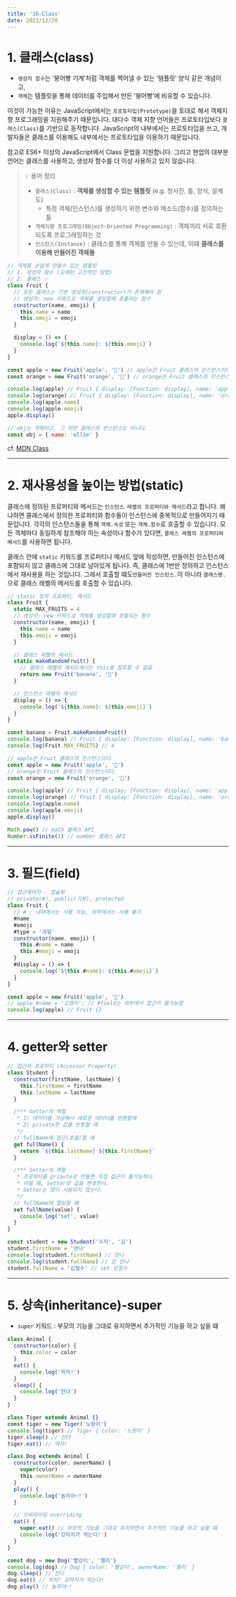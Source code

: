 ---
title: '16-Class'
date: 2022/12/20
---

# 1. 클래스(class)

- `생성자 함수`는 ‘붕어빵 기계’처럼 객체를 찍어낼 수 있는 ‘템플릿’ 양식 같은 개념이고,
- `객체`는 템플릿을 통해 데이터를 주입해서 만든 ‘붕어빵’에 비유할 수 있습니다.

이것이 가능한 이유는 JavaScript에서는 `프로토타입(Prototype)`을 토대로 해서 객체지향 프로그래밍을 지원해주기 때문입니다.
대다수 객체 지향 언어들은 프로토타입보다 `클래스(Class)`를 기반으로 동작합니다.
JavaScript의 내부에서는 프로토타입을 쓰고, 개발자들은 클래스를 이용해도 내부에서는 프로토타입을 이용하기 때문입니다.

참고로 ES6+ 이상의 JavaScript에서 Class 문법을 지원합니다.
그리고 현업의 대부분 언어는 클래스를 사용하고, 생성자 함수를 더 이상 사용하고 있지 않습니다.

> 💡 용어 정리
>
> - `클래스(Class)` : **객체를 생성할 수 있는 템플릿** (e.g. 청사진, 틀, 양식, 설계도)
>   - 특정 객체(인스턴스)를 생성하기 위한 변수와 메소드(함수)를 정의하는 틀
> - `객체지향 프로그래밍(Object-Oriented Programming)` : 객체끼리 서로 호환되도록 프로그래밍하는 것
> - `인스턴스(Instance)` : 클래스를 통해 객체를 만들 수 있는데, 이떄 **클래스를 이용해 만들어진 객체들**

```js
// 객체를 손쉽게 만들수 있는 템플릿
// 1. 생성자 함수 (오래된 고전적인 방법)
// 2. 클래스 ✨
class Fruit {
  // 모든 클래스는 기본 생성자(constructor)가 존재해야 함
  // 생성자: new 키워드로 객체를 생성할때 호출되는 함수
  constructor(name, emoji) {
    this.name = name
    this.emoji = emoji
  }

  display = () => {
    console.log(`${this.name}: ${this.emoji}`)
  }
}

const apple = new Fruit('apple', '🍎') // apple은 Fruit 클래스의 인스턴스이다.
const orange = new Fruit('orange', '🍊') // orange은 Fruit 클래스의 인스턴스이다.

console.log(apple) // Fruit { display: [Function: display], name: 'apple', emoji: '🍎' }
console.log(orange) // Fruit { display: [Function: display], name: 'orange', emoji: '🍊' }
console.log(apple.name)
console.log(apple.emoji)
apple.display()

// obj는 객체이고, 그 어떤 클래스의 인스턴스도 아니다.
const obj = { name: 'ellie' }
```

cf. [MDN Class](https://developer.mozilla.org/ko/docs/Web/JavaScript/Reference/Statements/class)

---

# 2. 재사용성을 높이는 방법(static)

클래스에 정의된 프로퍼티와 메서드는 `인스턴스 레벨의 프로퍼티와 메서드`라고 합니다.
왜냐하면 클래스에서 정의한 프로퍼티와 함수들이 인스턴스에 중복적으로 만들어지기 때문입니다.
각각의 인스턴스들을 통해 `객체.속성` 또는 `객체.함수`로 호출할 수 있습니다.
모든 객체마다 동일하게 참조해야 하는 속성이나 함수가 있다면, `클래스 레벨의 프로퍼티와 메서드`를 사용하면 됩니다.

클래스 안에 `static` 키워드를 프로퍼티나 메서드 앞에 작성하면, 만들어진 인스턴스에 포함되지 않고 클래스에 그대로 남아있게 됩니다. 즉, 클래스에 1번만 정의하고 인스턴스에서 재사용을 하는 것입니다.
그래서 호출할 떄도`만들어진 인스턴스.`이 아니라 `클래스명.`으로 클래스 레벨의 메서드를 호출할 수 있습니다.

```js
// static 정적 프로퍼티, 메서드
class Fruit {
  static MAX_FRUITS = 4
  // 생성자: new 키워드로 객체를 생성할때 호출되는 함수
  constructor(name, emoji) {
    this.name = name
    this.emoji = emoji
  }

  // 클래스 레벨의 메서드
  static makeRandomFruit() {
    // 클래스 레벨의 메서드에서는 this를 참조할 수 없음
    return new Fruit('banana', '🍌')
  }

  // 인스턴스 레벨의 메서드
  display = () => {
    console.log(`${this.name}: ${this.emoji}`)
  }
}

const banana = Fruit.makeRandomFruit()
console.log(banana) // Fruit { display: [Function: display], name: 'banana', emoji: '🍌' }
console.log(Fruit.MAX_FRUITS) // 4

// apple은 Fruit 클래스의 인스턴스이다.
const apple = new Fruit('apple', '🍎')
// orange은 Fruit 클래스의 인스턴스이다.
const orange = new Fruit('orange', '🍊')

console.log(apple) // Fruit { display: [Function: display], name: 'apple', emoji: '🍎' }
console.log(orange) // Fruit { display: [Function: display], name: 'orange', emoji: '🍊' }
console.log(apple.name)
console.log(apple.emoji)
apple.display()

Math.pow() // math 클래스 API
Number.isFinite(1) // number 클래스 API
```

---

# 3. 필드(field)

```js
// 접근제어자 - 캡슐화
// private(#), public(기본), protected
class Fruit {
  // # : 내부에서는 사용 가능, 외부에서는 사용 불가
  #name
  #emoji
  #type = '과일'
  constructor(name, emoji) {
    this.#name = name
    this.#emoji = emoji
  }
  #display = () => {
    console.log(`${this.#name}: ${this.#emoji}`)
  }
}

const apple = new Fruit('apple', '🍎')
// apple.#name = '오렌지'; // #field는 외부에서 접근이 불가능함
console.log(apple) // Fruit {}
```

---

# 4. getter와 setter

```js
// 접근자 프로퍼티 (Accessor Property)
class Student {
  constructor(firstName, lastName) {
    this.firstName = firstName
    this.lastName = lastName
  }

  /*** Getter의 역할
   * 1) 데이터를 가공해서 새로운 데이터를 반환할떄
   * 2) private한 값을 반환할 떄
   */
  // fullName에 접근(호출)할 떄
  get fullName() {
    return `${this.lastName} ${this.firstName}`
  }

  /*** Setter의 역할
   * 프로퍼티를 priavte로 만들면 직접 접근이 불가능하다.
   * 이럴 떄, Setter로 값을 변경한다.
   * Setter는 많이 사용되지 않는다.
   */
  // fullName에 할당할 떄
  set fullName(value) {
    console.log('set', value)
  }
}

const student = new Student('수지', '김')
student.firstName = '안나'
console.log(student.firstName) // 안나
console.log(student.fullName) // 김 안나
student.fullName = '김철수' // set 김철수
```

---

# 5. 상속(inheritance)-super

- `super` 키워드 : 부모의 기능을 그대로 유지하면서 추가적인 기능을 하고 싶을 떄

```js
class Animal {
  constructor(color) {
    this.color = color
  }
  eat() {
    console.log('먹자!')
  }
  sleep() {
    console.log('잔다')
  }
}

class Tiger extends Animal {}
const tiger = new Tiger('노랑이')
console.log(tiger) // Tiger { color: '노랑이' }
tiger.sleep() // 잔다
tiger.eat() // 먹자!

class Dog extends Animal {
  constructor(color, ownerName) {
    super(color)
    this.ownerName = ownerName
  }
  play() {
    console.log('놀자아~!')
  }

  // 오버라이딩 overriding
  eat() {
    super.eat() // 부모의 기능을 그대로 유지하면서 추가적인 기능을 하고 싶을 떄
    console.log('강아지가 먹는다!')
  }
}

const dog = new Dog('빨강이', '엘리')
console.log(dog) // Dog { color: '빨강이', ownerName: '엘리' }
dog.sleep() // 잔다
dog.eat() // 먹자! 강아지가 먹는다!
dog.play() // 놀자아~!
```

